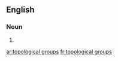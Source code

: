 
==English==

===Noun===
{{head|en|noun plural form}}

# {{plural of|topological group|lang=en}}

[[ar:topological groups]]
[[fr:topological groups]]